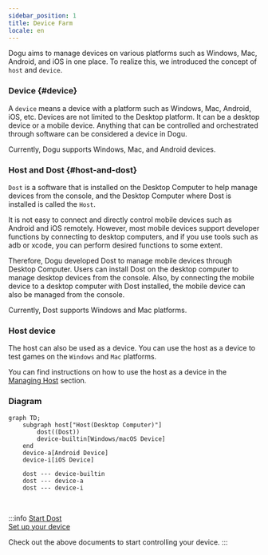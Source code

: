 ```yaml
---
sidebar_position: 1
title: Device Farm
locale: en
---
```


Dogu aims to manage devices on various platforms such as Windows, Mac, Android, and iOS in one place.
To realize this, we introduced the concept of `host` and `device`.

### Device {#device}

A `device` means a device with a platform such as Windows, Mac, Android, iOS, etc. Devices are not limited to the Desktop platform. It can be a desktop device or a mobile device.
Anything that can be controlled and orchestrated through software can be considered a device in Dogu.

Currently, Dogu supports Windows, Mac, and Android devices.

### Host and Dost {#host-and-dost}

`Dost` is a software that is installed on the Desktop Computer to help manage devices from the console, and the Desktop Computer where Dost is installed is called the `Host`.

It is not easy to connect and directly control mobile devices such as Android and iOS remotely.
However, most mobile devices support developer functions by connecting to desktop computers, and if you use tools such as adb or xcode, you can perform desired functions to some extent.

Therefore, Dogu developed Dost to manage mobile devices through Desktop Computer.
Users can install Dost on the desktop computer to manage desktop devices from the console.
Also, by connecting the mobile device to a desktop computer with Dost installed, the mobile device can also be managed from the console.

Currently, Dost supports Windows and Mac platforms.

### Host device

The host can also be used as a device. You can use the host as a device to test games on the `Windows` and `Mac` platforms.

You can find instructions on how to use the host as a device in the [Managing Host](/organization-and-project/organization/host) section.

### Diagram

```mermaid
graph TD;
    subgraph host["Host(Desktop Computer)"]
        dost((Dost))
        device-builtin[Windows/macOS Device]
    end
    device-a[Android Device]
    device-i[iOS Device]

    dost --- device-builtin
    dost --- device-a
    dost --- device-i

```

<br />

:::info
[Start Dost](host/get-started)  
[Set up your device](device/settings)

Check out the above documents to start controlling your device.
:::
